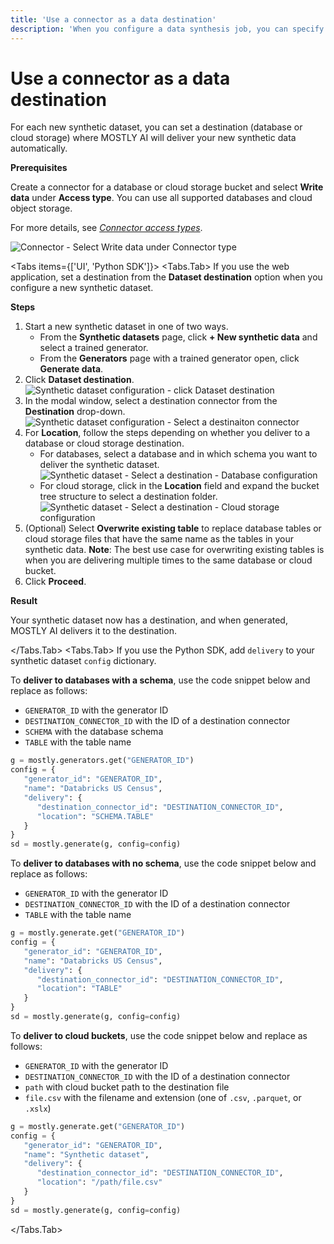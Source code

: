 ```yaml
---
title: 'Use a connector as a data destination'
description: 'When you configure a data synthesis job, you can specify a destination where you want the job to deliver the generated synthetic data.'
---
```



# Use a connector as a data destination

For each new synthetic dataset, you can set a destination (database or cloud storage) where MOSTLY AI will deliver your new synthetic data automatically.

**Prerequisites**

Create a connector for a database or cloud storage bucket and select **Write data** under **Access type**. You can use all supported databases and cloud object storage.

For more details, see [_Connector access types_](/connectors/use/access-types).

<Image src="/docimages/connectors/destination/select-write-data-connector.webp" alt="Connector - Select Write data under Connector type" width={350} height={30} />

<Tabs items={['UI', 'Python SDK']}>
<Tabs.Tab>
If you use the web application, set a destination from the **Dataset destination** option when you configure a new synthetic dataset.

**Steps**

1. Start a new synthetic dataset in one of two ways.
   - From the **Synthetic datasets** page, click **+ New synthetic data** and select a trained generator.
   - From the **Generators** page with a trained generator open, click **Generate data**.
2. Click **Dataset destination**.
   <Image src="/docimages/connectors/destination/click-dataset-destination.webp" alt="Synthetic dataset configuration - click Dataset destination" width={800} height={30} />
3. In the modal window, select a destination connector from the **Destination** drop-down.
   <Image src="/docimages/connectors/destination/select-destination-connector.webp" alt="Synthetic dataset configuration - Select a destinaiton connector" width={800} height={30} />
4. For **Location**, follow the steps depending on whether you deliver to a database or cloud storage destination.
   - For databases, select a database and in which schema you want to deliver the synthetic dataset.
     <Image src="/docimages/connectors/destination/destination-database-select-location.webp" alt="Synthetic dataset - Select a destination - Database configuration" width={800} height={30} />
   - For cloud storage, click in the **Location** field and expand the bucket tree structure to select a destination folder.
     <Image src="/docimages/connectors/destination/destination-cloud-storage-tree-view-select-location.webp" alt="Synthetic dataset - Select a destination - Cloud storage configuration" width={800} height={30} />
5. (Optional) Select **Overwrite existing table** to replace database tables or cloud storage files that have the same name as the tables in your synthetic data.
   <CustomCallout>**Note**: The best use case for overwriting existing tables is when you are delivering multiple times to the same database or cloud bucket.</CustomCallout>
6. Click **Proceed**.

**Result**

Your synthetic dataset now has a destination, and when generated, MOSTLY AI delivers it to the destination.

</Tabs.Tab>
<Tabs.Tab>
If you use the Python SDK, add `delivery` to your synthetic dataset `config` dictionary.

To **deliver to databases with a schema**, use the code snippet below and replace as follows:

- `GENERATOR_ID` with the generator ID
- `DESTINATION_CONNECTOR_ID` with the ID of a destination connector
- `SCHEMA` with the database schema
- `TABLE` with the table name

```python copy filename="python" {7}
g = mostly.generators.get("GENERATOR_ID")
config = {
   "generator_id": "GENERATOR_ID",
   "name": "Databricks US Census",
   "delivery": {
      "destination_connector_id": "DESTINATION_CONNECTOR_ID",
      "location": "SCHEMA.TABLE"
   }
}
sd = mostly.generate(g, config=config)
```

To **deliver to databases with no schema**, use the code snippet below and replace as follows:

- `GENERATOR_ID` with the generator ID
- `DESTINATION_CONNECTOR_ID` with the ID of a destination connector
- `TABLE` with the table name

```python copy filename="python" {7}
g = mostly.generate.get("GENERATOR_ID")
config = {
   "generator_id": "GENERATOR_ID",
   "name": "Databricks US Census",
   "delivery": {
      "destination_connector_id": "DESTINATION_CONNECTOR_ID",
      "location": "TABLE"
   }
}
sd = mostly.generate(g, config=config)
```

To **deliver to cloud buckets**, use the code snippet below and replace as follows:

- `GENERATOR_ID` with the generator ID
- `DESTINATION_CONNECTOR_ID` with the ID of a destination connector
- `path` with cloud bucket path to the destination file
- `file.csv` with the filename and extension (one of `.csv`, `.parquet`, or `.xslx`)

```python copy filename="python" {7}
g = mostly.generate.get("GENERATOR_ID")
config = {
   "generator_id": "GENERATOR_ID",
   "name": "Synthetic dataset",
   "delivery": {
      "destination_connector_id": "DESTINATION_CONNECTOR_ID",
      "location": "/path/file.csv"
   }
}
sd = mostly.generate(g, config=config)
```

</Tabs.Tab>
</Tabs>

